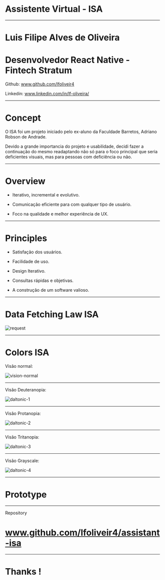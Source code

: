 
# Assistente Virtual - ISA 


---



# Luis Filipe Alves de Oliveira

# Desenvolvedor React Native - Fintech Stratum

 Github: www.github.com/lfoliveir4

 Linkedin: www.linkedin.com/in/lf-oliveira/



---

# Concept

O ISA foi um projeto iniciado pelo ex-aluno da Faculdade Barretos, Adriano Robson de Andrade. 

Devido a grande importancia do projeto e usabilidade, decidi fazer a continuação do mesmo readaptando não só para o foco principal que seria deficientes visuais, mas para pessoas com deficiência ou não. 

---

# Overview

- Iterativo, incremental e evolutivo.

- Comunicação eficiente para com qualquer tipo de usuário.

- Foco na qualidade e melhor experiência de UX. 

---

# Principles    

- Satisfação dos usuários. 

- Facilidade de uso.

- Design Iterativo. 

- Consultas rápidas e objetivas. 

- A construção de um software valioso. 

---

# Data Fetching Law ISA


![request](request.png)

---

# Colors ISA




Visão normal:

![vision-normal](vision-normal.png)


---



Visão Deuteranopia:

![daltonic-1](daltonic-1.png)

---


Visão Protanopia:

![daltonic-2](daltonic-2.png)

---


Visão Tritanopia:

![daltonic-3](daltonic-3.png)

---


Visão Grayscale:

![daltonic-4](daltonic-4.png)


---


# Prototype


---

Repository

# www.github.com/lfoliveir4/assistant-isa

---


# Thanks !



